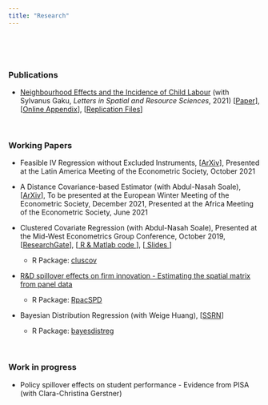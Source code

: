 ```yaml
---
title: "Research"
---
```

<br> 

<!--# ****-->

<br>

### **Publications**

* [Neighbourhood Effects and the Incidence of Child Labour](https://link.springer.com/article/10.1007/s12076-021-00276-3) (with Sylvanus Gaku, *Letters in Spatial and Resource Sciences*, 2021) [<a href="Gaku&Tsyawo_2020_11.pdf#" class="download" title="Download">Paper</a>], [<a href="Gaku&Tsyawo_2020_11_Online_Appendix.pdf#" class="download" title="Download">Online Appendix</a>], [<a href="Gaku&Tsyawo_2021_Code_Final.zip#" class="download" title=" ">Replication Files</a>]

<br>

### **Working Papers**

* Feasible IV Regression without Excluded Instruments, [[ArXiv](https://arxiv.org/pdf/2103.09621.pdf?)], Presented at the Latin America Meeting of the Econometric Society, October 2021

* A Distance Covariance-based Estimator (with Abdul-Nasah Soale), [[ArXiv](https://arxiv.org/pdf/2102.07008.pdf)], To be presented at the European Winter Meeting of the Econometric Society, December 2021, Presented at the Africa Meeting of the Econometric Society, June 2021

* Clustered Covariate Regression (with Abdul-Nasah Soale), Presented at the Mid-West Econometrics Group Conference, October 2019, [[ResearchGate](https://www.researchgate.net/publication/333207469_Clustered_covariate_regression)], [<a href="Soale&Tsyawo_2019_Code.zip#" class="download" title=" "> R & Matlab code </a>], [<a href="Slides_Soale_&_Tsyawo_2019.pdf#" class="download" title=" "> Slides </a>] 
  + R Package: [cluscov](https://estsyawo.github.io/cluscov/) 

* [R&D spillover effects on firm innovation - Estimating the spatial matrix from panel data](https://estsyawo.github.io/Tsyawo_JMP.pdf#)
  + R Package: [RpacSPD](https://estsyawo.github.io/RpacSPD/)  

* Bayesian Distribution Regression (with Weige Huang), [[SSRN](https://papers.ssrn.com/sol3/papers.cfm?abstract_id=3048658)]
  + R Package: [bayesdistreg](https://estsyawo.github.io/bayesdistreg/index.html)

<br>

### **Work in progress**

* Policy spillover effects on student performance - Evidence from PISA (with Clara-Christina Gerstner)

<!--



* [Recovering Distributions for the Estimation of Treatment Effects Under Partly Unobserved Treatment with Repeated Cross-Sections](https://papers.ssrn.com/sol3/papers.cfm?abstract_id=3194286) (status: working paper)

<!-- Commented out: -->

<!--
* <a href="Huang&Tsyawo2018_4.pdf#" class="download" title=" ">Bayesian Distribution Regression</a> [[Submitted]](with Weige Huang)
-->
